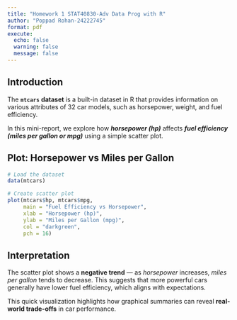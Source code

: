```yaml
---
title: "Homework 1 STAT40830-Adv Data Prog with R"
author: "Poppad Rohan-24222745"
format: pdf
execute:
  echo: false
  warning: false
  message: false
---
```


## Introduction

The **`mtcars`** **dataset** is a built-in dataset in R that provides information on various attributes of 32 car models, such as horsepower, weight, and fuel efficiency.

In this mini-report, we explore how ***horsepower (hp)*** affects ***fuel efficiency (miles per gallon or mpg)*** using a simple scatter plot.

## Plot: Horsepower vs Miles per Gallon

```r
# Load the dataset
data(mtcars)

# Create scatter plot
plot(mtcars$hp, mtcars$mpg,
     main = "Fuel Efficiency vs Horsepower",
     xlab = "Horsepower (hp)",
     ylab = "Miles per Gallon (mpg)",
     col = "darkgreen",
     pch = 16)
```

## Interpretation

The scatter plot shows a **negative trend** — as *horsepower* increases, *miles per gallon* tends to decrease. This suggests that more powerful cars generally have lower fuel efficiency, which aligns with expectations.

This quick visualization highlights how graphical summaries can reveal **real-world trade-offs** in car performance.
